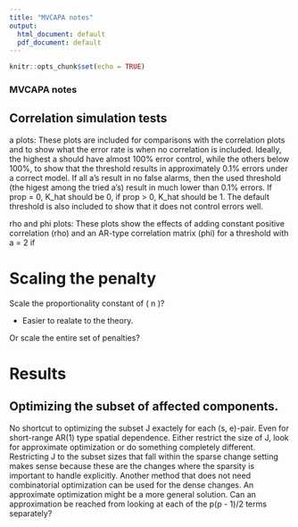 ```yaml
---
title: "MVCAPA notes"
output:
  html_document: default
  pdf_document: default
---
```


```r
knitr::opts_chunk$set(echo = TRUE)
```

### MVCAPA notes

## Correlation simulation tests
a plots: These plots are included for comparisons with the correlation plots and
to show what the error rate is when no correlation is included.
Ideally, the highest a should have almost 100% error control, while the others
below 100%, to show that the threshold results in approximately 0.1% errors 
under a correct model.
If all a's result in no false alarms, then the used threshold (the higest
among the tried a's) result in much lower than 0.1% errors.
If prop = 0, K_hat should be 0, if prop > 0, K_hat should be 1.
The default threshold is also included to show that it does not control errors
well.

rho and phi plots: These plots show the effects of adding constant positive
correlation (rho) and an AR-type correlation matrix (phi) for a threshold
with a = 2 if 

# Scaling the penalty
Scale the proportionality constant of \( \psi \propto \log n \)?

* Easier to realate to the theory.

Or scale the entire set of penalties?

# Results
<!-- ![Here goes the caption.]{../images/} -->

## Optimizing the subset of affected components.
No shortcut to optimizing the subset J exactely for each (s, e)-pair.
Even for short-range AR(1) type spatial dependence.
Either restrict the size of J, look for approximate optimization or do something
completely different.
Restricting J to the subset sizes that fall within the sparse change setting 
makes sense because these are the changes where the sparsity is important to
handle explicitly. 
Another method that does not need combinatorial optimization can be used for the
dense changes.
An approximate optimization might be a more general solution.
Can an approximation be reached from looking at each of the p(p - 1)/2 terms 
separately?
